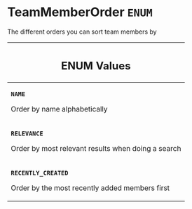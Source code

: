 <!--
  _____   ____    _   _  ____ _______   ______ _____ _____ _______
  |  __  / __   |  | |/ __ __   __| |  ____|  __ _   _|__   __|
  | |  | | |  | | |  | | |  | | | |    | |__  | |  | || |    | |
  | |  | | |  | | | . ` | |  | | | |    |  __| | |  | || |    | |
  | |__| | |__| | | |  | |__| | | |    | |____| |__| || |_   | |
  |_____/ ____/  |_| _|____/  |_|    |______|_____/_____|  |_|
  This file is auto-generated by script/generate_graphql_api_content.sh,
  please build the schema.json by running `rails api:graph:export`
  with https://github.com/buildkite/buildkite/,
  replace the content in data/graphql_data_schema.json
  and run the generation script `./scripts/generate-graphql-api-content.sh`.
-->
<!-- vale off -->
<h1 class="has-pills" data-algolia-exclude>
  TeamMemberOrder
  <span class="pill pill--enum pill--normal-case pill--large"><code>ENUM</code></span>
</h1>
<!-- vale on -->

<p>The different orders you can sort team members by</p>

<table class="responsive-table responsive-table--single-column-rows">
  <thead>
    <th>
      <h2 data-algolia-exclude>ENUM Values</h2>
    </th>
  </thead>
  <tbody>
    <tr>
      <td>
        <p>
          <strong>
            <code>NAME</code>
          </strong>
        </p>
        <p>Order by name alphabetically</p>
      </td>
    </tr>
    <tr>
      <td>
        <p>
          <strong>
            <code>RELEVANCE</code>
          </strong>
        </p>
        <p>Order by most relevant results when doing a search</p>
      </td>
    </tr>
    <tr>
      <td>
        <p>
          <strong>
            <code>RECENTLY_CREATED</code>
          </strong>
        </p>
        <p>Order by the most recently added members first</p>
      </td>
    </tr>
  </tbody>
</table>
